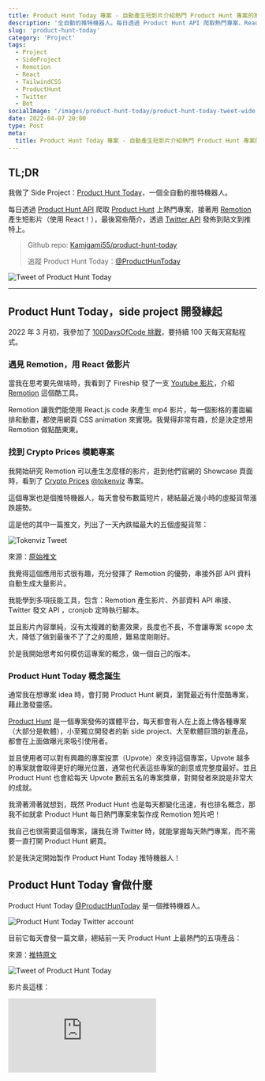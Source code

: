 ```yaml
---
title: Product Hunt Today 專案 - 自動產生短影片介紹熱門 Product Hunt 專案的推特機器人
description: '全自動的推特機器人。每日透過 Product Hunt API 爬取熱門專案、React.js Remotion 產生短影片，Twitter API 發佈到貼文到推特上。'
slug: 'product-hunt-today'
category: 'Project'
tags:
  - Project
  - SideProject
  - Remotion
  - React
  - TailwindCSS
  - ProductHunt
  - Twitter
  - Bot
socialImage: '/images/product-hunt-today/product-hunt-today-tweet-wide.jpg'
date: 2022-04-07 20:00
type: Post
meta:
  title: Product Hunt Today 專案 - 自動產生短影片介紹熱門 Product Hunt 專案的推特機器人
---
```


## TL;DR

我做了 Side Project：[Product Hunt Today](https://twitter.com/ProductHunToday)，一個全自動的推特機器人。

每日透過 [Product Hunt API]((https://api.producthunt.com/v2/docs)) 爬取 [Product Hunt](https://www.producthunt.com/) 上熱門專案，接著用 [Remotion](https://www.remotion.dev/) 產生短影片（使用 React！），最後寫些簡介，透過 [Twitter API](https://developer.twitter.com/en/docs/twitter-api) 發佈到貼文到推特上。

> Github repo: [Kamigami55/product-hunt-today](https://github.com/Kamigami55/product-hunt-today)
>
> 追蹤 Product Hunt Today：[@ProductHunToday](https://twitter.com/ProductHunToday)

![Tweet of Product Hunt Today](/images/product-hunt-today/product-hunt-today-tweet.jpg)

---

## Product Hunt Today，side project 開發緣起

2022 年 3 月初，我參加了 [100DaysOfCode 挑戰](https://www.100daysofcode.com/)，要持續 100 天每天寫點程式。

### 遇見 Remotion，用 React 做影片

當我在思考要先做啥時，我看到了 Fireship 發了一支 [Youtube 影片](https://youtu.be/deg8bOoziaE)，介紹 [Remotion](https://www.remotion.dev/) 這個酷工具。

Remotion 讓我們能使用 React.js code 來產生 mp4 影片，每一個影格的畫面編排和動畫，都使用網頁 CSS animation 來實現。我覺得非常有趣，於是決定想用 Remotion 做點酷東東。

### 找到 Crypto Prices 模範專案

我開始研究 Remotion 可以產生怎麼樣的影片，逛到他們官網的 Showcase 頁面時，看到了 [Crypto Prices](https://www.remotion.dev/showcase#fAhMmqHE5fQg9V7H2CwNj4buFC6JhLDfgaMI9OBpYhw) [@tokenviz](https://twitter.com/tokenviz) 專案。

這個專案也是個推特機器人，每天會發布數篇短片，總結最近幾小時的虛擬貨幣漲跌趨勢。

這是他的其中一篇推文，列出了一天內跌幅最大的五個虛擬貨幣：

![Tokenviz Tweet](/images/product-hunt-today/tokenviz-tweet.jpg)

來源：[原始推文](https://twitter.com/tokenviz/status/1512021029220384770)

我覺得這個應用形式很有趣，充分發揮了 Remotion 的優勢，串接外部 API 資料自動生成大量影片。

我能學到多項技能工具，包含：Remotion 產生影片、外部資料 API 串接、Twitter 發文 API ，cronjob 定時執行腳本。

並且影片內容單純，沒有太複雜的動畫效果，長度也不長，不會讓專案 scope 太大，降低了做到最後不了了之的風險，難易度剛剛好。

於是我開始思考如何模仿這專案的概念，做一個自己的版本。

### Product Hunt Today 概念誕生

通常我在想專案 idea 時，會打開 Product Hunt 網頁，瀏覽最近有什麼酷專案，藉此激發靈感。

[Product Hunt](https://www.producthunt.com/) 是一個專案發佈的媒體平台，每天都會有人在上面上傳各種專案（大部分是軟體），小至獨立開發者的新 side project、大至軟體巨頭的新產品，都會在上面做曝光來吸引使用者。

並且使用者可以對有興趣的專案投票（Upvote）來支持這個專案，Upvote 越多的專案就會取得更好的曝光位置，通常也代表這些專案的創意或完整度最好。並且 Product Hunt 也會給每天 Upvote 數前五名的專案獎章，對開發者來說是非常大的成就。

我滑著滑著就想到，既然 Product Hunt 也是每天都變化迅速，有也排名概念，那我不如就拿 Product Hunt 每日熱門專案來製作成 Remotion 短片吧！

我自己也很需要這個專案，讓我在滑 Twitter 時，就能掌握每天熱門專案，而不需要一直打開 Product Hunt 網頁。

於是我決定開始製作 Product Hunt Today 推特機器人！

## Product Hunt Today 會做什麼

Product Hunt Today [@ProductHunToday](https://twitter.com/ProductHunToday) 是一個推特機器人。

![Product Hunt Today Twitter account](/images/product-hunt-today/product-hunt-today-twitter-account.jpg)

目前它每天會發一篇文章，總結前一天 Product Hunt 上最熱門的五項產品：

來源：[推特原文](https://twitter.com/ProductHunToday/status/1506186218714849287)

![Tweet of Product Hunt Today](/images/product-hunt-today/product-hunt-today-tweet.jpg)

影片長這樣：

<div style={{ padding: '75% 0 0 0', position: 'relative' }}>
  <iframe
    src="https://player.vimeo.com/video/696961349?h=9959e30b92&badge=0&autopause=0&player_id=0&app_id=58479"
    frameBorder={0}
    allow="autoplay; fullscreen; picture-in-picture"
    allowFullScreen=""
    style={{
      position: 'absolute',
      top: 0,
      left: 0,
      width: '100%',
      height: '100%',
    }}
    title="Product Hunt Today video"
  />
</div>

並且討論串裡會包含五項產品的網址，及更完整的描述：

![Thread of Product Hunt Today](/images/product-hunt-today/product-hunt-today-thread.jpg)

從 2022 年 3 月 20 日開始持續全自動化推文，讓你輕鬆掌握每天熱門專案。

> Product Hunt Today 現在也被 showcase 在 Remotion 官網了！
>
> [Remotion showcase 頁](https://www.remotion.dev/showcase#9vegqVB2n02YrTL3c38HoOyd7Smytz01Hl3qaXI5KCOZM)

## 技術

Product Hunt Today 使用到了以下技術工具：

- [Remotion](https://www.remotion.dev/): 用 React 產生影片
- [Product Hunt API 2.0 (GraphQL)](https://api.producthunt.com/v2/docs): 抓取 Product Hunt 熱門產品
- [Twitter API](https://developer.twitter.com/en/docs/twitter-api): 自動上傳影片並發文至推特
- [Tailwind CSS](https://tailwindcss.com/): 影片內容的 CSS 樣式
- [Github Actions](https://github.com/features/actions): 每天定時觸發腳本（從 Product Hunt 抓資料 -> 產生影片 -> 發文至 Twitter）
- [google/zx](https://github.com/google/zx): 用 JavaScript 寫腳本
- Node.js (v16.14.0): 腳本執行環境

專案完全開源，原始碼可以在 Github 上看到：

Github repo: [Kamigami55/product-hunt-today](https://github.com/Kamigami55/product-hunt-today)

## 下一步

我花了一週完成了 Product Hunt Today！

我非常喜歡這個專案，規模剛剛好，能學到很多新技術，能完全免費自動運作，而且能實際幫助我自己和其他人！

接下來我會繼續完成 #100DaysOfCode 挑戰，下一階段目標是優化個人網站。

有空時也會繼續改良 Product Hunt Today，預期方向如下：

- 增加推文種類（每週回顧、每月回顧、當日即時熱門專案）
- 優化影片樣式，讓內容更好吸收（現在輪播太快、文字有點多）
- 撰寫更多部落格文章，介紹 Product Hunt Today 實際 code 原理，以及各項技術介紹（Remotion 101 之類的）

That's all！

如果你喜歡這個專案，歡迎追蹤它，並給 Github repo 一個 star，讓我更有動力打造更多有趣專案！

> 追蹤 Product Hunt Today 推特，支持這個酷酷機器人：[@ProductHunToday](https://twitter.com/ProductHunToday)
>
> 追蹤我的推特，我會分享更多 side project 開發歷程：[@EasonChang_me](https://twitter.com/EasonChang_me)
>
> Github repo 給個大大的 star：[Kamigami55/product-hunt-today](https://github.com/Kamigami55/product-hunt-today)

